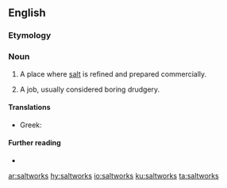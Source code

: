{{also|salt works}}
==English==

===Etymology===
{{compound|en|salt|works}}

===Noun===
{{en-noun|saltworks}}

# {{lb|en|pluralonly}} A place where [[salt]] is refined and prepared commercially.
# {{lb|en|figuratively|pluralonly}} A job, usually considered boring drudgery.
#: {{ux|en|I'm off to the '''saltworks''' again. Another day, another dollar.}}

====Translations====
{{trans-top|salt works}}
* Greek: {{t+|el|αλατοποιείο|n}}
{{trans-mid}}
{{trans-bottom}}

====Further reading====
* {{pedialite}}

[[ar:saltworks]]
[[hy:saltworks]]
[[io:saltworks]]
[[ku:saltworks]]
[[ta:saltworks]]